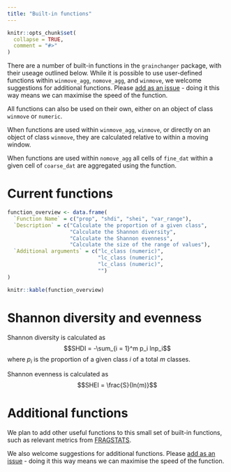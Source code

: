 ```yaml
---
title: "Built-in functions"
---
```


```r
knitr::opts_chunk$set(
  collapse = TRUE,
  comment = "#>"
)
```

There are a number of built-in functions in the `grainchanger` package, with their useage outlined below. While it is possible to use user-defined functions within `winmove_agg`, `nomove_agg`, and `winmove`, we welcome suggestions for additional functions. Please [add as an issue](https://github.com/laurajanegraham/grainchanger/issues) - doing it this way means we can maximise the speed of the function. 

All functions can also be used on their own, either on an object of class `winmove` or `numeric`. 

When functions are used within `winmove_agg`, `winmove`, or directly on an object of class `winmove`, they are calculated relative to within a moving window. 

When functions are used within `nomove_agg` all cells of `fine_dat` within a given cell of `coarse_dat` are aggregated using the function. 

# Current functions

```r
function_overview <- data.frame(
  `Function Name` = c("prop", "shdi", "shei", "var_range"),
  `Description` = c("Calculate the proportion of a given class", 
                    "Calculate the Shannon diversity", 
                    "Calculate the Shannon evenness", 
                    "Calculate the size of the range of values"),
  `Additional arguments` = c("lc_class (numeric)", 
                             "lc_class (numeric)",
                             "lc_class (numeric)",
                             "")
)

knitr::kable(function_overview)
```

# Shannon diversity and evenness

Shannon diversity is calculated as $$SHDI = -\sum_{i = 1}^m p_i lnp_i$$ where $p_i$ is the proportion of a given class $i$ of a total $m$ classes. 

Shannon evenness is calculated as $$SHEI = \frac{S}{ln(m)}$$

# Additional functions

We plan to add other useful functions to this small set of built-in functions, such as relevant metrics from [FRAGSTATS](https://www.umass.edu/landeco/research/fragstats/documents/fragstats.help.4.2.pdf). 

We also welcome suggestions for additional functions. Please [add as an issue](https://github.com/laurajanegraham/grainchanger/issues) - doing it this way means we can maximise the speed of the function. 